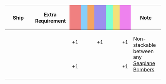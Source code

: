 {|class="wikitable" style="width:100%; text-align: center; vertical-align: middle;"
|-
! style="width: 20%;" | Ship
! style="width: 25%;" | Extra Requirement
! style="width: 5%; background-color: lightcoral;" | {{Firepower}}
! style="width: 5%; background-color: lightskyblue;" | {{Torpedo}}
! style="width: 5%; background-color: sandybrown;" | {{AA}}
! style="width: 5%; background-color: #9C8FEE;" | {{ASW}}
! style="width: 5%; background-color: #7fffd4;" | {{LOS}}
! style="width: 5%; background-color: #F2E279;" | {{Armor}}
! style="width: 5%; background-color: violet;" | {{Evasion}}
! style="width: 20%;" | Note
|-
! {{ShipLink|Noshiro/Kai Ni|Yahagi/Kai Ni|Yahagi/Kai Ni B|text=Agano-class Kai Ni|link_class=Agano}}
| style="text-align:left;" | 
| +1 || || || +1 || || || +1
| rowspan="2" style="text-align:left;" | Non-stackable between any [[:Category:Seaplane Bombers|Seaplane Bombers]]
|-
! {{ShipLink|Mogami/Kai Ni|Mogami/Kai Ni Toku|text=Mogami Kai Ni (Toku)}}
| style="text-align:left;" | 
| +1 || || || || || || +1
|}
